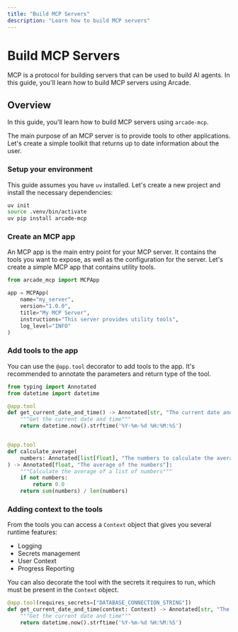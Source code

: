 ```yaml
---
title: "Build MCP Servers"
description: "Learn how to build MCP servers"
---
```


# Build MCP Servers

MCP is a protocol for building servers that can be used to build AI agents. In this guide, you'll learn how to build MCP servers using Arcade.

## Overview

In this guide, you'll learn how to build MCP servers using `arcade-mcp`.

The main purpose of an MCP server is to provide tools to other applications. Let's create a simple toolkit that returns up to date information about the user.

<Steps>

### Setup your environment

This guide assumes you have `uv` installed. Let's create a new project and install the necessary dependencies:

```bash
uv init
source .venv/bin/activate
uv pip install arcade-mcp
```

### Create an MCP app

An MCP app is the main entry point for your MCP server. It contains the tools you want to expose, as well as the configuration for the server. Let's create a simple MCP app that contains utility tools.

```python
from arcade_mcp import MCPApp

app = MCPApp(
    name="my_server",
    version="1.0.0",
    title="My MCP Server",
    instructions="This server provides utility tools",
    log_level="INFO"
)
```

### Add tools to the app

You can use the `@app.tool` decorator to add tools to the app. It's recommended to annotate the parameters and return type of the tool.

```python
from typing import Annotated
from datetime import datetime

@app.tool
def get_current_date_and_time() -> Annotated[str, "The current date and time"]:
    """Get the current date and time"""
    return datetime.now().strftime('%Y-%m-%d %H:%M:%S')


@app.tool
def calculate_average(
    numbers: Annotated[list[float], "The numbers to calculate the average of"],
) -> Annotated[float, "The average of the numbers"]:
    """Calculate the average of a list of numbers"""
    if not numbers:
        return 0.0
    return sum(numbers) / len(numbers)
```

### Adding context to the tools

From the tools you can access a `Context` object that gives you several runtime features:

- Logging
- Secrets management
- User Context
- Progress Reporting

You can also decorate the tool with the secrets it requires to run, which must be present in the `Context` object.

```python
@app.tool(requires_secrets=["DATABASE_CONNECTION_STRING"])
def get_current_date_and_time(context: Context) -> Annotated[str, "The current date and time"]:
    """Get the current date and time"""
    return datetime.now().strftime('%Y-%m-%d %H:%M:%S')
```


</Steps>
